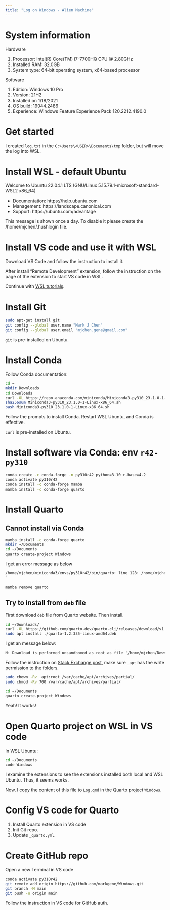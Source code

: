 ```yaml
---
title: "Log on Windows - Alien Machine"
---
```


# System information

Hardware

1. Processor: Intel(R) Core(TM) i7-7700HQ CPU @ 2.80GHz
1. Installed RAM: 32.0GB
1. System type: 64-bit operating system, x64-based processor 

Software

1. Edition: Windows 10 Pro
1. Version: 21H2
1. Installed on 1/18/2021
1. OS build: 19044.2486
1. Experience: Windows Feature Experience Pack 120.2212.4190.0



# Get started

I created `log.txt` in the `C:>Users\<USER>\Documents\tmp` folder, but will move the log into WSL.

# Install WSL - default Ubuntu

Welcome to Ubuntu 22.04.1 LTS (GNU/Linux 5.15.79.1-microsoft-standard-WSL2 x86_64)

 * Documentation:  https://help.ubuntu.com
 * Management:     https://landscape.canonical.com
 * Support:        https://ubuntu.com/advantage

This message is shown once a day. To disable it please create the
/home/mjchen/.hushlogin file.

# Install VS code and use it with WSL

Download VS Code and follow the instruction to install it.

After install "Remote Development" extension, follow the instruction on the page of the extension to start VS code in WSL.

Continue with [WSL tutorials](https://learn.microsoft.com/en-us/windows/wsl/tutorials/wsl-vscode).

# Install Git

```bash
sudo apt-get install git
git config --global user.name "Mark J Chen"
git config --global user.email "mjchen.gene@gmail.com"
```

::: {.callout-tips}
`git` is pre-installed on Ubuntu.
:::

# Install Conda

Follow Conda documentation:

```bash
cd ~
mkdir Downloads
cd Downloads
curl -OL https://repo.anaconda.com/miniconda/Miniconda3-py310_23.1.0-1-Linux-x86_64.sh
sha256sum Miniconda3-py310_23.1.0-1-Linux-x86_64.sh
bash Miniconda3-py310_23.1.0-1-Linux-x86_64.sh
```

Follow the prompts to install Conda. Restart WSL Ubuntu, and Conda is effective.

::: {.callout-tips}
`curl` is pre-installed on Ubuntu.
:::

# Install software via Conda: env `r42-py310`

```bash
conda create -c conda-forge -n py310r42 python=3.10 r-base=4.2
conda activate py310r42
conda install -c conda-forge mamba
mamba install -c conda-forge quarto
```

# Install Quarto

## Cannot install via Conda

```bash
mamba install -c conda-forge quarto
mkdir ~/Documents
cd ~/Documents
quarto create-project Windows
```

I get an error message as below

```default
/home/mjchen/miniconda3/envs/py310r42/bin/quarto: line 128: /home/mjchen/miniconda3/envs/py310r42/bin/tools/deno: No such file or directory
`
```

```bash
mamba remove quarto
```

## Try to install from `deb` file

First download `deb` file from Quarto website. Then install.

```bash
cd ~/Downloads/
curl -OL https://github.com/quarto-dev/quarto-cli/releases/download/v1.2.335/quarto-1.2.335-linux-amd64.deb
sudo apt install ./quarto-1.2.335-linux-amd64.deb
```

I get an message below:

```default
N: Download is performed unsandboxed as root as file '/home/mjchen/Downloads/quarto-1.2.335-linux-amd64.deb' couldn't be accessed by user '_apt'. - pkgAcquire::Run (13: Permission denied)
```

Follow the instruction on [Stack Exchange post](https://askubuntu.com/questions/908800/what-does-this-apt-error-message-download-is-performed-unsandboxed-as-root), make sure `_apt` has the write permission to the folders.

```bash
sudo chown -Rv _apt:root /var/cache/apt/archives/partial/
sudo chmod -Rv 700 /var/cache/apt/archives/partial/
```

```bash
cd ~/Documents
quarto create-project Windows
```

Yeah! It works!

# Open Quarto project on WSL in VS code

In WSL Ubuntu:

```bash
cd ~/Documents
code Windows
```

I examine the extensions to see the extensions installed both local and WSL Ubuntu. Thus, it seems works.

Now, I copy the content of this file to `Log.qmd` in the Quarto project `Windows`.

# Config VS code for Quarto

1. Install Quarto extension in VS code
1. Init Git repo.
1. Update `_quarto.yml`.

# Create GitHub repo

Open a new Terminal in VS code

```bash
conda activate py310r42
git remote add origin https://github.com/markgene/Windows.git
git branch -M main
git push -u origin main
```

Follow the instruction in VS code for GitHub auth.